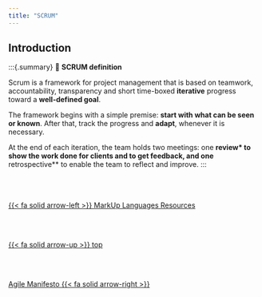 ```yaml
---
title: "SCRUM"
---
```


## Introduction

:::{.summary}
📘 **SCRUM definition**

Scrum is a framework for project management that is based on teamwork, accountability, transparency and short time-boxed **iterative** progress toward a **well-defined goal**.

The framework begins with a simple premise: **start with what can be seen or known**. After that, track the progress and **adapt**, whenever it is necessary.

At the end of each iteration, the team holds two meetings: one **review* to show the work done for clients and to get feedback, and one **retrospective** to enable the team to reflect and improve.
:::<!--- navLinks -->
<br><br>
<div class=row>
<br>
<div class='column left previous'>
<br>
[{{< fa solid arrow-left >}} MarkUp Languages Resources](/markup/resources.qmd)
<br>
</div>
<br>
<div class='column center'>
<br>
[{{< fa solid arrow-up >}} top](#top)
<br>
</div>
<br>
<div class='column right next'>
<br>
[Agile Manifesto  {{< fa solid arrow-right >}}](/scrum/agilemanifesto.qmd)
<br>
</div>
<br>
</div>
